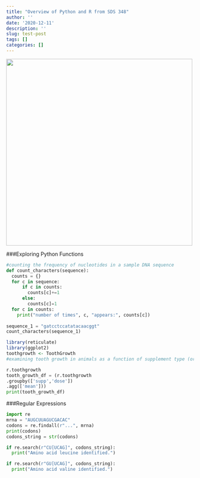 ```yaml
---
title: "Overview of Python and R from SDS 348"
author: ''
date: '2020-12-11'
description: ''
slug: test-post
tags: []
categories: []
---
```


![](/post/2020-12-04-test-post_files/picture.png){width=500px}

###Exploring Python Functions

```python
#counting the frequency of nucleotides in a sample DNA sequence
def count_characters(sequence):
  counts = {}
  for c in sequence:
      if c in counts:
        counts[c]+=1
      else:
        counts[c]=1
  for c in counts:
    print("number of times", c, "appears:", counts[c])
    
sequence_1 = "gatcctccatatacaacggt"
count_characters(sequence_1)
```

```R
library(reticulate)
library(ggplot2)
toothgrowth <- ToothGrowth
#examining tooth growth in animals as a function of supplement type (orange juice or ascorbic acid/vitamin C) and dosage level
```

```python
r.toothgrowth
tooth_growth_df = (r.toothgrowth
.groupby(['supp','dose'])
.agg(['mean']))
print(tooth_growth_df)
```

###Regular Expressions

```python
import re
mrna = "AUGCUUAGUCGACAC"
codons = re.findall(r"...", mrna)
print(codons)
codons_string = str(codons)

if re.search(r"CU[UCAG]", codons_string):
  print("Amino acid leucine identified.")

if re.search(r"GU[UCAG]", codons_string):
  print("Amino acid valine identified.")
```
